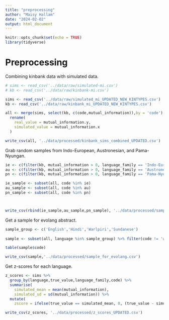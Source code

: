 ```yaml
---
title: "preprocessing"
author: "Maisy Hallam"
date: "2024-02-02"
output: html_document
---
```


```r
knitr::opts_chunk$set(echo = TRUE)
library(tidyverse)
```

# Preprocessing

Combining kinbank data with simulated data.

```r
# sims <- read_csv('../data/raw/simulated-mi.csv')
# kb <- read_csv('../data/raw/kinbank-mi.csv')

sims <- read_csv('../data/raw/simulated_mi_UPDATED_NEW_KINTYPES.csv')
kb <- read_csv('../data/raw/kinbank_mi_UPDATED_NEW_KINTYPES.csv')
```

```r
all <- merge(sims, select(kb, c(code,mutual_information)),by = 'code') %>%
  rename(
    real_value = mutual_information.y,
    simulated_value = mutual_information.x
  )

write_csv(all, '../data/processed/kinbank_sims_combined_UPDATED.csv')
```


Grab random samples from Indo-European, Austronesian, and Pama-Nyungan.

```r
ie <- c(filter(kb, mutual_information > 0, language_family == 'Indo-European')$code %>% sample(3), 'stan1293')
au <- c(filter(kb, mutual_information > 0, language_family == 'Austronesian')$code %>% sample(3), 'taga1270')
pn <- c(filter(kb, mutual_information > 0, language_family == 'Pama-Nyungan')$code %>% sample(3), 'warl1254')
```

```r
ie_sample <- subset(all, code %in% ie)
au_sample <- subset(all, code %in% au)
pn_sample <- subset(all, code %in% pn)



write_csv(rbind(ie_sample,au_sample,pn_sample), '../data/processed/sampled_data_UPDATED.csv')
```

Get a sample for evolang abstract.

```r
sample_group <- c('English','Hindi','Warlpiri','Sundanese')
            
sample <- subset(all, language %in% sample_group) %>% filter(code != 'warl1254a')

table(sample$code)

write_csv(sample,'../data/processed/sample_for_evolang.csv')
```


Get z-scores for each language.

```r
z_scores <- sims %>%
  group_by(language,true_value,language_family,code) %>%
  summarise(
    simulated_mean = mean(mutual_information),
    simulated_sd = sd(mutual_information)) %>%
  mutate(
    zscore = ifelse(true_value == simulated_mean, 0, (true_value - simulated_mean) / simulated_sd))

write_csv(z_scores, '../data/processed/z_scores_UPDATED.csv')
```

